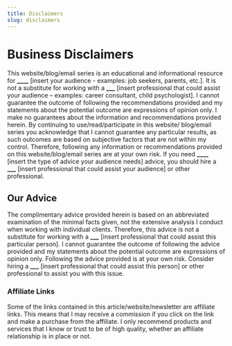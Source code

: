 ```yaml
---
title: Disclaimers
slug: disclaimers
---
```


# Business Disclaimers

This website/blog/email series is an educational and informational resource for ****\_\_\_\_**** [insert your audience - examples: job seekers, parents, etc.]. It is not a substitute for working with a ******\_\_\_****** [insert professional that could assist your audience – examples: career consultant, child psychologist]. I cannot guarantee the outcome of following the recommendations provided and my statements about the potential outcome are expressions of opinion only. I make no guarantees about the information and recommendations provided herein. By continuing to use/read/participate in this website/ blog/email series you acknowledge that I cannot guarantee any particular results, as such outcomes are based on subjective factors that are not within my control. Therefore, following any information or recommendations provided on this website/blog/email series are at your own risk. If you need ****\_\_\_\_**** [insert the type of advice your audience needs] advice, you should hire a ******\_\_\_****** [insert professional that could assist your audience] or other professional.

## Our Advice

The complimentary advice provided herein is based on an abbreviated examination of the minimal facts given, not the extensive analysis I conduct when working with individual clients. Therefore, this advice is not a substitute for working with a ******\_\_\_****** [insert professional that could assist this particular person]. I cannot guarantee the outcome of following the advice provided and my statements about the potential outcome are expressions of opinion only. Following the advice provided is at your own risk. Consider hiring a ******\_\_\_****** [insert professional that could assist this person] or other professional to assist you with this issue.

### Affiliate Links

Some of the links contained in this article/website/newsletter are affiliate links. This means that I may receive a commission if you click on the link and make a purchase from the affiliate. I only recommend products and services that I know or trust to be of high quality, whether an affiliate relationship is in place or not.
